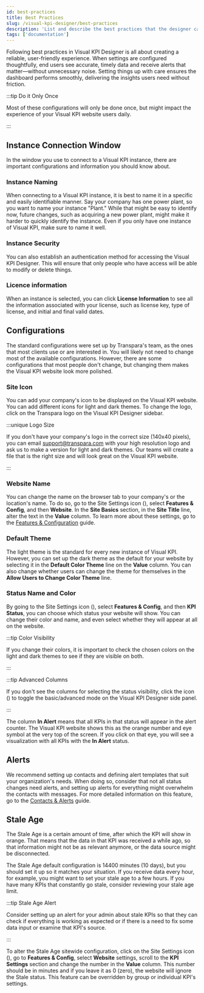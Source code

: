 ```yaml
---
id: best-practices
title: Best Practices
slug: /visual-kpi-designer/best-practices
description: 'List and describe the best practices that the designer can follow.'
tags: ['documentation']
---
```



Following best practices in Visual KPI Designer is all about creating a reliable, user-friendly experience. When settings are configured thoughtfully, end users see accurate, timely data and receive alerts that matter—without unnecessary noise. Setting things up with care ensures the dashboard performs smoothly, delivering the insights users need without friction.

:::tip Do it Only Once

Most of these configurations will only be done once, but might impact the experience of your Visual KPI website users daily.

:::

## Instance Connection Window

In the window you use to connect to a Visual KPI instance, there are important configurations and information you should know about.

<StylizedImage
  imgURL="img/designer/best-practices-instance-naming.png"
  alt="KPI Stale Age"
/>

### Instance Naming

When connecting to a Visual KPI instance, it is best to name it in a specific and easily identifiable manner. Say your company has one power plant, so you want to name your instance "Plant." While that might be easy to identify now, future changes, such as acquiring a new power plant, might make it harder to quickly identify the instance. Even if you only have one instance of Visual KPI, make sure to name it well.

### Instance Security

You can also establish an authentication method for accessing the Visual KPI Designer. This will ensure that only people who have access will be able to modify or delete things.

### Licence information

When an instance is selected, you can click **License Information** to see all the information associated with your license, such as license key, type of license, and initial and final valid dates.

## Configurations

The standard configurations were set up by Transpara's team, as the ones that most clients use or are interested in. You will likely not need to change most of the available configurations. However, there are some configurations that most people don't change, but changing them makes the Visual KPI website look more polished.

### Site Icon

You can add your company's icon to be displayed on the Visual KPI website. You can add different icons for light and dark themes. To change the logo, click on the Transpara logo on the Visual KPI Designer sidebar.

<StylizedImage
  imgURL="img/designer/best-practices-icon.png"
  alt="Website Logo"
/>

:::unique Logo Size

If you don't have your company's logo in the correct size (140x40 pixels), you can email support@transpara.com with your high resolution logo and ask us to make a version for light and dark themes. Our teams will create a file that is the right size and will look great on the Visual KPI website.

:::

### Website Name

You can change the name on the browser tab to your company's or the location's name. To do so, go to the Site Settings icon (<PngFont name='options28' />), select **Features & Config**, and then **Website**. In the **Site Basics** section, in the **Site Title** line, alter the text in the **Value** column. To learn more about these settings, go to the [Features & Configuration](/docs/visual-kpi-designer/settings/features-config) guide.


<StylizedImage
  imgURL="img/designer/best-practices-features-config.png"
  alt="Website Configurations"
/>

<StylizedImage
  imgURL="img/designer/best-practices-site-title.png"
  alt="Website Name"
/>

### Default Theme

The light theme is the standard for every new instance of Visual KPI. However, you can set up the dark theme as the default for your website by selecting it in the **Default Color Theme** line on the **Value** column. You can also change whether users can change the theme for themselves in the **Allow Users to Change Color Theme** line.

<StylizedImage
  imgURL="img/designer/best-practices-default-color-theme.png"
  alt="Default Color Theme"
/>

### Status Name and Color

By going to the Site Settings icon (<PngFont name='options28' />), select **Features & Config**, and then **KPI Status**, you can choose which status your website will show. You can change their color and name, and even select whether they will appear at all on the website.

:::tip Color Visibility

If you change their colors, it is important to check the chosen colors on the light and dark themes to see if they are visible on both.

:::

<StylizedImage
  imgURL="img/designer/best-practices-status.png"
  alt="KPI Status"
/>

:::tip Advanced Columns

If you don't see the columns for selecting the status visibility, click the icon (<PngFont name='advancedmode28gray' />) to toggle the basic/advanced mode on the Visual KPI Designer side panel.

:::

The column **In Alert** means that all KPIs in that status will appear in the alert counter. The Visual KPI website shows this as the orange number and eye symbol at the very top of the screen. If you click on that eye, you will see a visualization with all KPIs with the **In Alert** status.

<StylizedImage
  imgURL="img/designer/best-practices-in-alert.png"
  alt="In Alert Status Visualization"
/>

## Alerts

We recommend setting up contacts and defining alert templates that suit your organization's needs. When doing so, consider that not all status changes need alerts, and setting up alerts for everything might overwhelm the contacts with messages. For more detailed information on this feature, go to the [Contacts & Alerts](/docs/visual-kpi-designer/settings/contacts-alerts) guide.

## Stale Age

The Stale Age is a certain amount of time, after which the KPI will show in orange. That means that the data in that KPI was received a while ago, so that information might not be as relevant anymore, or the data source might be disconnected.

The Stale Age default configuration is 14400 minutes (10 days), but you should set it up so it matches your situation. If you receive data every hour, for example, you might want to set your stale age to a few hours. If you have many KPIs that constantly go stale, consider reviewing your stale age limit.

:::tip Stale Age Alert

Consider setting up an alert for your admin about stale KPIs so that they can check if everything is working as expected or if there is a need to fix some data input or examine that KPI's source.

:::

To alter the Stale Age sitewide configuration, click on the Site Settings icon (<PngFont name='options28' />), go to **Features & Config**, select **Website** settings, scroll to the **KPI Settings** section and change the number in the **Value** column. This number should be in minutes and if you leave it as 0 (zero), the website will ignore the Stale status. This feature can be overridden by group or individual KPI's settings.

<StylizedImage
  imgURL="img/designer/best-practices-kpi-stale-age.png"
  alt="KPI Stale Age"
/>
